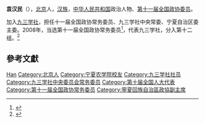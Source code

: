 '''袁汉民'''（{{bd|1947年|9月|}}），[[北京市|北京]]人，[[汉族|汉族]]，[[中华人民共和国|中华人民共和国]]政治人物、[[第十一届全国政协委员|第十一届全国政协委员]]。

加入[[九三学社|九三学社]]，担任十一届全国政协常务委员、九三学社中央常委、宁夏自治区委主委。2008年，当选第十一届全国政协常务委员<ref>{{cite news|title=第十一届全国政协委员名单|url=http://www.indaa.com.cn/zt/2009qglh/zxzs/200903/t20090303_127573.html|accessdate=2013-04-09|newspaper=新华社北京1月25日电 中国人民政治协商会议第十一届全国委员会委员名单(共2237人，2008年1月25日政协第十届全国委员会常务委员会第二十次会议通过)|date=2008年1月25日|deadurl=yes|archiveurl=https://web.archive.org/web/20130928014403/http://www.indaa.com.cn/zt/2009qglh/zxzs/200903/t20090303_127573.html|archivedate=2013年9月28日}}</ref>，代表九三学社，分入第十二组。<ref>{{cite news|title=全国政协信息-袁汉民|url=http://www.cppcc.gov.cn/CMS/wylibary/showJcwyxtInfoWylibary.action?tabJcwyxt.guid=11W0004400&wytype=wjwy|accessdate=2013-04-11|newspaper=全国政协委员会}}</ref>

== 參考文獻 ==
{{reflist}}

{{中国政治人物小作品}}
{{九三学社第十一届中央委员会}}
{{九三学社第十二届中央委员会}}

{{Authority control}}
{{DEFAULTSORT:Yuan袁}}
[[Category:袁姓|Han]]
[[Category:北京人|Category:北京人]]
[[Category:宁夏农学院校友|Category:宁夏农学院校友]]
[[Category:九三学社社员|Category:九三学社社员]]
[[Category:九三学社中央委员会常务委员|Category:九三学社中央委员会常务委员]]
[[Category:第十届全国人大代表|Category:第十届全国人大代表]]
[[Category:第十一届全国政协常务委员|Category:第十一届全国政协常务委员]]
[[Category:寧夏回族自治區政協副主席|Category:寧夏回族自治區政協副主席]]
